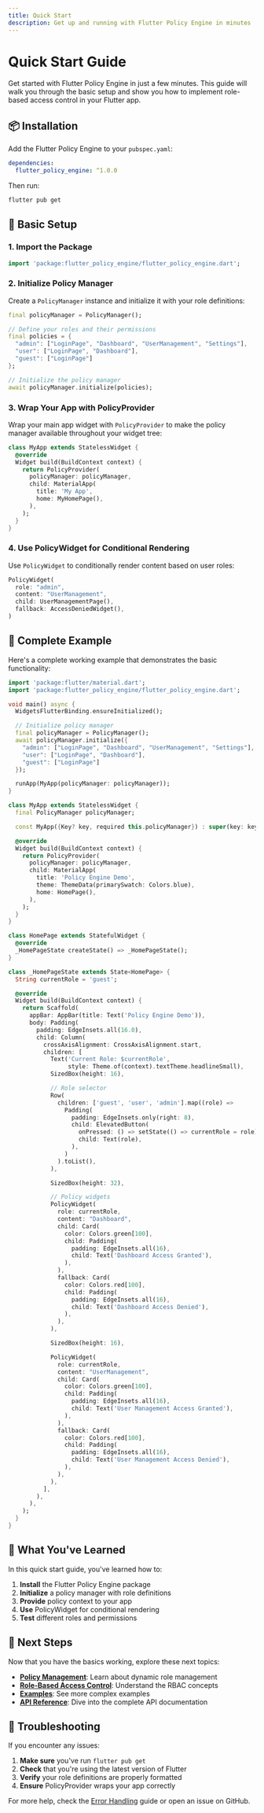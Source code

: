 ```yaml
---
title: Quick Start
description: Get up and running with Flutter Policy Engine in minutes
---
```


# Quick Start Guide

Get started with Flutter Policy Engine in just a few minutes. This guide will walk you through the basic setup and show you how to implement role-based access control in your Flutter app.

## 📦 Installation

Add the Flutter Policy Engine to your `pubspec.yaml`:

```yaml
dependencies:
  flutter_policy_engine: ^1.0.0
```

Then run:

```bash
flutter pub get
```

## 🚀 Basic Setup

### 1. Import the Package

```dart
import 'package:flutter_policy_engine/flutter_policy_engine.dart';
```

### 2. Initialize Policy Manager

Create a `PolicyManager` instance and initialize it with your role definitions:

```dart
final policyManager = PolicyManager();

// Define your roles and their permissions
final policies = {
  "admin": ["LoginPage", "Dashboard", "UserManagement", "Settings"],
  "user": ["LoginPage", "Dashboard"],
  "guest": ["LoginPage"]
};

// Initialize the policy manager
await policyManager.initialize(policies);
```

### 3. Wrap Your App with PolicyProvider

Wrap your main app widget with `PolicyProvider` to make the policy manager available throughout your widget tree:

```dart
class MyApp extends StatelessWidget {
  @override
  Widget build(BuildContext context) {
    return PolicyProvider(
      policyManager: policyManager,
      child: MaterialApp(
        title: 'My App',
        home: MyHomePage(),
      ),
    );
  }
}
```

### 4. Use PolicyWidget for Conditional Rendering

Use `PolicyWidget` to conditionally render content based on user roles:

```dart
PolicyWidget(
  role: "admin",
  content: "UserManagement",
  child: UserManagementPage(),
  fallback: AccessDeniedWidget(),
)
```

## 📱 Complete Example

Here's a complete working example that demonstrates the basic functionality:

```dart
import 'package:flutter/material.dart';
import 'package:flutter_policy_engine/flutter_policy_engine.dart';

void main() async {
  WidgetsFlutterBinding.ensureInitialized();

  // Initialize policy manager
  final policyManager = PolicyManager();
  await policyManager.initialize({
    "admin": ["LoginPage", "Dashboard", "UserManagement", "Settings"],
    "user": ["LoginPage", "Dashboard"],
    "guest": ["LoginPage"]
  });

  runApp(MyApp(policyManager: policyManager));
}

class MyApp extends StatelessWidget {
  final PolicyManager policyManager;

  const MyApp({Key? key, required this.policyManager}) : super(key: key);

  @override
  Widget build(BuildContext context) {
    return PolicyProvider(
      policyManager: policyManager,
      child: MaterialApp(
        title: 'Policy Engine Demo',
        theme: ThemeData(primarySwatch: Colors.blue),
        home: HomePage(),
      ),
    );
  }
}

class HomePage extends StatefulWidget {
  @override
  _HomePageState createState() => _HomePageState();
}

class _HomePageState extends State<HomePage> {
  String currentRole = 'guest';

  @override
  Widget build(BuildContext context) {
    return Scaffold(
      appBar: AppBar(title: Text('Policy Engine Demo')),
      body: Padding(
        padding: EdgeInsets.all(16.0),
        child: Column(
          crossAxisAlignment: CrossAxisAlignment.start,
          children: [
            Text('Current Role: $currentRole',
                 style: Theme.of(context).textTheme.headlineSmall),
            SizedBox(height: 16),

            // Role selector
            Row(
              children: ['guest', 'user', 'admin'].map((role) =>
                Padding(
                  padding: EdgeInsets.only(right: 8),
                  child: ElevatedButton(
                    onPressed: () => setState(() => currentRole = role),
                    child: Text(role),
                  ),
                )
              ).toList(),
            ),

            SizedBox(height: 32),

            // Policy widgets
            PolicyWidget(
              role: currentRole,
              content: "Dashboard",
              child: Card(
                color: Colors.green[100],
                child: Padding(
                  padding: EdgeInsets.all(16),
                  child: Text('Dashboard Access Granted'),
                ),
              ),
              fallback: Card(
                color: Colors.red[100],
                child: Padding(
                  padding: EdgeInsets.all(16),
                  child: Text('Dashboard Access Denied'),
                ),
              ),
            ),

            SizedBox(height: 16),

            PolicyWidget(
              role: currentRole,
              content: "UserManagement",
              child: Card(
                color: Colors.green[100],
                child: Padding(
                  padding: EdgeInsets.all(16),
                  child: Text('User Management Access Granted'),
                ),
              ),
              fallback: Card(
                color: Colors.red[100],
                child: Padding(
                  padding: EdgeInsets.all(16),
                  child: Text('User Management Access Denied'),
                ),
              ),
            ),
          ],
        ),
      ),
    );
  }
}
```

## 🎯 What You've Learned

In this quick start guide, you've learned how to:

1. **Install** the Flutter Policy Engine package
2. **Initialize** a policy manager with role definitions
3. **Provide** policy context to your app
4. **Use** PolicyWidget for conditional rendering
5. **Test** different roles and permissions

## 🔄 Next Steps

Now that you have the basics working, explore these next topics:

- **[Policy Management](/core-concepts/policy-management)**: Learn about dynamic role management
- **[Role-Based Access Control](/core-concepts/role-based-access)**: Understand the RBAC concepts
- **[Examples](/examples/basic-policy-demo)**: See more complex examples
- **[API Reference](/api/policy-manager)**: Dive into the complete API documentation

## 🐛 Troubleshooting

If you encounter any issues:

1. **Make sure** you've run `flutter pub get`
2. **Check** that you're using the latest version of Flutter
3. **Verify** your role definitions are properly formatted
4. **Ensure** PolicyProvider wraps your app correctly

For more help, check the [Error Handling](/advanced/error-handling) guide or open an issue on GitHub.
